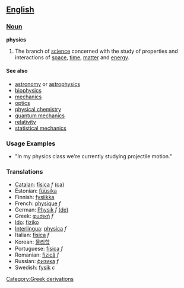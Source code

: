 == [[English]] ==

=== [[Noun]] ===

'''physics'''
# The branch of [[science]] concerned with the study of properties and interactions of [[space]], [[time]], [[matter]] and [[energy]].

==== See also ====
*[[astronomy]] or [[astrophysics]]
*[[biophysics]]
*[[mechanics]]
*[[optics]]
*[[physical chemistry]]
*[[quantum mechanics]]
*[[relativity]]
*[[statistical mechanics]]

=== Usage Examples ===
*"In my physics class we're currently studying projectile motion."

=== Translations ===
{{Top}}
*[[Catalan]]: [[física]] ''f'' [[:ca:física|(ca)]] 
*Estonian: [[füüsika]]
*Finnish: [[fysiikka]]
*French: [[physique]] ''f''
*German: [[Physik]] ''f'' [[:de:Physik|(de)]] 
*Greek: [[:el:φυσική|φυσική]] ''f''
*[[Ido]]: [[fiziko]]
*[[Interlingua]]: [[physica]] ''f''
*Italian: [[fisica]] ''f''
*Korean: [[물리학]]
*Portuguese: [[física]] ''f''
*Romanian: [[fizică]] ''f''
*Russian: [[физика]] ''f''
*Swedish: [[fysik]] ''c''
{{Mid}}
{{Bottom}}


<!-- Categories -->
[[Category:Greek derivations]]